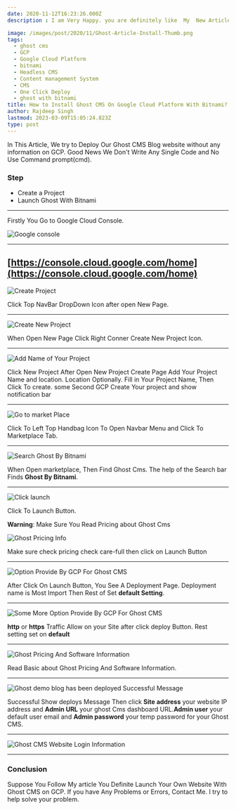 ```yaml
---
date: 2020-11-12T16:23:26.000Z
description : I am Very Happy. you are definitely like  My  New Article Series about Ghost CMS. GhostCMSSeries#1

image: /images/post/2020/11/Ghost-Article-Install-Thumb.png
tags:
  - ghost cms
  - GCP
  - Google Cloud Platform
  - bitnami
  - Headless CMS
  - Content management System
  - CMS
  - One Click Deploy
  - ghost with bitnami
title: How to Install Ghost CMS On Google Cloud Platform With Bitnami?
author: Rajdeep Singh
lastmod: 2023-03-09T15:05:24.823Z
type: post
---
```


In This Article, We try to Deploy Our Ghost CMS Blog website without any information on GCP. Good News We Don't Write Any Single Code and No Use Command
prompt(cmd).

### Step

- Create a Project
- Launch Ghost With Bitnami

---

Firstly You Go to Google Cloud Console.

![Google console](/images/post/2020/11/Google-Console.png "Google console")

---

## [https://console.cloud.google.com/home](https://console.cloud.google.com/home)

![Create Project](/images/post/2020/11/Install-Ghost.png "Create Project")

Click Top NavBar DropDown Icon after open New Page.

---

![Create New Project](/images/post/2020/11/Install-Ghost-Create-Project.png "Create New Project")

When Open New Page Click Right Conner Create New Project Icon.

---

![Add Name of Your Project](/images/post/2020/11/install-Ghost-Create-Project-Name.png "Add Name of Your Project")

Click New Project After Open New Project Create Page Add Your Project Name and location. Location Optionally. Fill in Your Project Name, Then Click To create. some Second GCP Create Your project and show notification bar

---

![Go to market Place](/images/post/2020/11/install-Ghost-Navbar.png "Go to market Place")

Click To Left Top Handbag Icon To Open Navbar Menu and Click To Marketplace Tab.

---

![Search Ghost By Bitnami](/images/post/2020/11/Install-Ghost-Search.png "Search Ghost By Bitnami")

When Open marketplace, Then Find Ghost Cms. The help of the Search bar Finds **Ghost By Bitnami**.

---

![Click launch](/images/post/2020/11/lunch-install-ghost.png "Click launch")

Click To Launch Button.

**Warning**: Make Sure You Read Pricing about Ghost Cms

![Ghost Pricing Info](/images/post/2020/11/Ghost-Price.png "Ghost Pricing Info")

Make sure check pricing check care-full then click on Launch Button

---

![Option Provide By GCP For Ghost CMS](/images/post/2020/11/Install-Ghost-cms-option.png "Option Provide By GCP For Ghost CMS")

After Click On Launch Button, You See A Deployment Page. Deployment name is Most
Import Then Rest of Set **default Setting**.

---

![Some More Option Provide By GCP For Ghost CMS](/images/post/2020/11/instal-ghost-option-.png "Some More Option Provide By GCP For Ghost CMS")

**http** or **https** Traffic Allow on your Site after click deploy Button. Rest
setting set on **default**

---

![Ghost Pricing And Software Information](/images/post/2020/11/Ghost-System-and-Pricing-Info.png "Ghost Pricing And Software Information")

Read Basic about Ghost Pricing And Software Information.

---

![Ghost demo blog has been deployed Successful Message](/images/post/2020/11/Install-Ghost-Successsfull.png "ghost demo blog has been deployed Successful Message")

Successful Show deploys Message Then click **Site address** your website IP
address and **Admin URL** your ghost Cms dashboard URL.**Admin user** your
default user email and **Admin password** your temp password for your Ghost CMS.

---

![Ghost CMS Website Login Information](/images/post/2020/11/Ghost-Site-Login.png "Ghost CMS Website Login Information")

---

### Conclusion

Suppose You Follow My article You Definite Launch Your Own Website With Ghost CMS on GCP. If you have Any Problems or Errors, Contact Me. I try to help solve your problem.